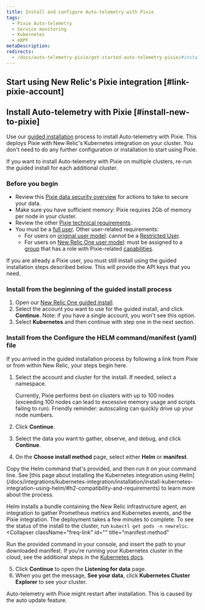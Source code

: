 ```yaml
---
title: Install and configure Auto-telemetry with Pixie
tags:
  - Pixie Auto-telemetry
  - Service monitoring
  - Kubernetes
  - eBPF
metaDescription: 
redirects:
  - /docs/auto-telemetry-pixie/get-started-auto-telemetry-pixie/#install-auto-telemetry-with-pixie
---
```


## Start using New Relic's Pixie integration [#link-pixie-account]


## Install Auto-telemetry with Pixie [#install-new-to-pixie]

Use our [guided installation](/docs/full-stack-observability/observe-everything/get-started/new-relic-guided-install-overview/) process to install Auto-telemetry with Pixie. This deploys Pixie with New Relic's Kubernetes integration on your cluster. You don't need to do any further configuration or installation to start using Pixie.

If you want to install Auto-telemetry with Pixie on multiple clusters, re-run the guided install for each additional cluster.

### Before you begin

* Review this [Pixie data security overview](/docs/auto-telemetry-pixie/pixie-data-security-overview) for actions to take to secure your data.
* Make sure you have sufficient memory: Pixie requires 2Gb of memory per node in your cluster.
* Review the other [Pixie technical requirements](https://docs.px.dev/installing-pixie/requirements/).
* You must be a [full user](/docs/accounts/accounts-billing/new-relic-one-user-management/new-relic-one-user-model-understand-user-structure/#user-type). Other user-related requirements: 
  * For users on [original user model](/docs/accounts/original-accounts-billing/original-product-based-pricing/overview-changes-pricing-user-model/#user-models): cannot be a [Restricted User](/docs/accounts/original-accounts-billing/original-users-roles/users-roles-original-user-model/#roles).
  * For users on [New Relic One user model](/docs/accounts/original-accounts-billing/original-product-based-pricing/overview-changes-pricing-user-model/#user-models): must be assigned to a [group](/docs/accounts/accounts-billing/new-relic-one-user-management/new-relic-one-user-model-understand-user-structure/#groups) that has a role with Pixie-related [capabilities](/docs/accounts/accounts-billing/new-relic-one-user-management/new-relic-one-user-model-understand-user-structure/#capabilities). 

<Callout variant="important">
If you are already a Pixie user, you must still install using the guided installation steps described below. This will provide the API keys that you need.
</Callout>

### Install from the beginning of the guided install process

1. Open our [New Relic One guided install](https://one.newrelic.com/launcher/nr1-core.explorer?pane=eyJuZXJkbGV0SWQiOiJucjEtY29yZS5saXN0aW5nIn0=&cards[0]=eyJuZXJkbGV0SWQiOiJucjEtaW5zdGFsbC1uZXdyZWxpYy5ucjEtaW5zdGFsbC1uZXdyZWxpYyIsImFjdGl2ZUNvbXBvbmVudCI6IlZUU09LdWJlcm5ldGVzIiwiYWN0aXZlRW52aXJvbm1lbnQiOiJrdWJlcm5ldGVzIiwicGF0aCI6bnVsbCwiZW52Ijoia3ViZXJuZXRlcyJ9).
2. Select the account you want to use for the guided install, and click **Continue**.
   Note: if you have a single account, you won't see this option.
3. Select **Kubernetes** and then continue with step one in the next section.

### Install from the Configure the HELM command/manifest (yaml) file 

If you arrived in the guided installation process by following a link from Pixie or from within New Relic, your steps begin here. 

1. Select the account and cluster for the install. If needed, select a namespace.

    <Callout variant="important">
    Currently, Pixie performs best on clusters with up to 100 nodes (exceeding 100 nodes can lead to excessive memory usage and scripts failing to run). Friendly reminder: autoscaling can quickly drive up your node numbers.
    </Callout>

2. Click **Continue**.
3. Select the data you want to gather, observe, and debug, and click **Continue**.
4. On the **Choose install method** page, select either **Helm** or **manifest**. 
  
  <CollapserGroup>
  <Collapser
    className="freq-link"
    id=""
    title="Helm method"
  >
  Copy the Helm command that's provided, and then run it on your command line. See [this page about installing the Kubernetes integration using Helm](/docs/integrations/kubernetes-integration/installation/install-kubernetes-integration-using-helm/#h2-compatibility-and-requirements) to learn more about the process.

  Helm installs a bundle containing the New Relic infrastructure agent, an integration to gather Prometheus metrics and Kubernetes events, and the Pixie integration. The deployment takes a few minutes to complete. To see the status of the install to the cluster, run `kubectl get pods -n newrelic`. 
  </Collapser>
  <Collapser
    className="freq-link"
    id=""
    title="manifest method"
  >
  Run the provided command in your console, and insert the path to your downloaded manifest. If you're running your Kubernetes cluster in the cloud, see the additional steps in the [Kubernetes docs](/docs/integrations/kubernetes-integration/installation/kubernetes-integration-install-configure/#cloud-platforms). 
  </Collapser>
</CollapserGroup>

5. Click **Continue** to open the **Listening for data** page. 
6. When you get the message, **See your data**, click **Kubernetes Cluster Explorer** to see your cluster. 

  Auto-telemetry with Pixie might restart after installation. This is caused by the auto update feature.